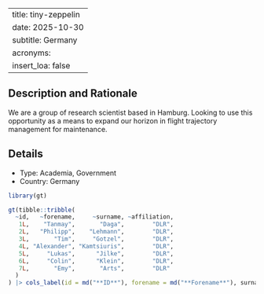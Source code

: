 
---
title: tiny-zeppelin
date: 2025-10-30
subtitle: Germany
acronyms:
  insert_loa: false
---

## Description and Rationale

We are a group of research scientist based in Hamburg. Looking to use this opportunity as a means to expand our horizon in flight trajectory management for maintenance.

## Details

* Type: Academia, Government
* Country: Germany

```r
library(gt)

gt(tibble::tribble(
  ~id,   ~forename,     ~surname, ~affiliation,
   1L,    "Tanmay",       "Daga",        "DLR",
   2L,   "Philipp",    "Lehmann",        "DLR",
   3L,       "Tim",     "Gotzel",        "DLR",
   4L, "Alexander", "Kamtsiuris",        "DLR",
   5L,     "Lukas",      "Jilke",        "DLR",
   6L,     "Colin",      "Klein",        "DLR",
   7L,       "Emy",       "Arts",        "DLR"
  )
) |> cols_label(id = md("**ID**"), forename = md("**Forename**"), surname ~ md("**Surname**"), affiliation ~ md("**Affiliation**"))
```
